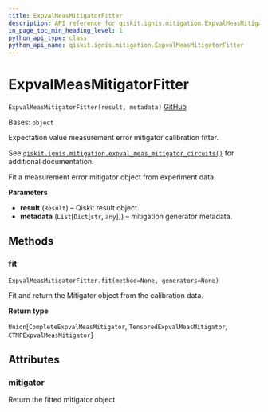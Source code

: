 ```yaml
---
title: ExpvalMeasMitigatorFitter
description: API reference for qiskit.ignis.mitigation.ExpvalMeasMitigatorFitter
in_page_toc_min_heading_level: 1
python_api_type: class
python_api_name: qiskit.ignis.mitigation.ExpvalMeasMitigatorFitter
---
```


# ExpvalMeasMitigatorFitter

<span id="qiskit.ignis.mitigation.ExpvalMeasMitigatorFitter" />

`ExpvalMeasMitigatorFitter(result, metadata)` [GitHub](https://github.com/qiskit-community/qiskit-ignis/tree/stable/0.7/qiskit/ignis/mitigation/expval/fitter.py "view source code")

Bases: `object`

Expectation value measurement error mitigator calibration fitter.

See [`qiskit.ignis.mitigation.expval_meas_mitigator_circuits()`](qiskit.ignis.mitigation.expval_meas_mitigator_circuits "qiskit.ignis.mitigation.expval_meas_mitigator_circuits") for additional documentation.

Fit a measurement error mitigator object from experiment data.

**Parameters**

*   **result** (`Result`) – Qiskit result object.
*   **metadata** (`List`\[`Dict`\[`str`, `any`]]) – mitigation generator metadata.

## Methods

### fit

<span id="qiskit.ignis.mitigation.ExpvalMeasMitigatorFitter.fit" />

`ExpvalMeasMitigatorFitter.fit(method=None, generators=None)`

Fit and return the Mitigator object from the calibration data.

**Return type**

`Union`\[`CompleteExpvalMeasMitigator`, `TensoredExpvalMeasMitigator`, `CTMPExpvalMeasMitigator`]

## Attributes

<span id="qiskit.ignis.mitigation.ExpvalMeasMitigatorFitter.mitigator" />

### mitigator

Return the fitted mitigator object

